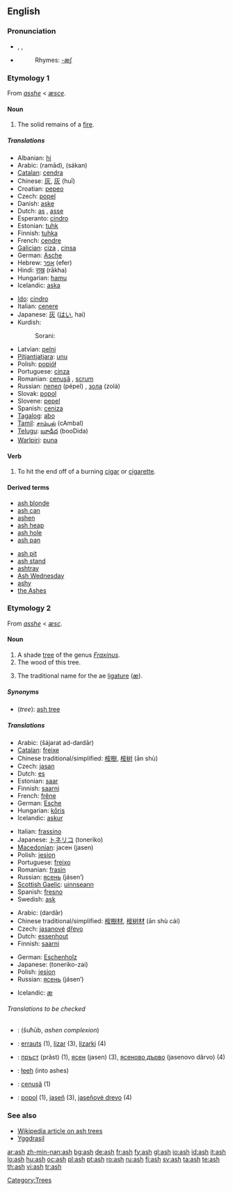 {{see|Ash}}
==English==
{{wikipedia}}

===Pronunciation===
* {{enPR|ăsh}}, {{IPA|/æʃ/}}, {{SAMPA|/{S/}}
* {{audio|en-us-ash.ogg|Audio (US)}}
*: Rhymes: [[Rhymes:English:-æʃ|-æʃ]]

===Etymology 1===
From {{ME.}} ''[[asshe]]'' < {{OE.}} ''[[æsce]]''.

====Noun====
{{en-noun|es}}

# The solid remains of a [[fire]].

=====Translations=====
{{trans-top|solid remains of a fire}}
* Albanian: [[hi]] {{m}}
* Arabic: {{Arab|[[رماد]]}} (ramād), {{Arab|[[سكن]]}} (sákan)
* [[Catalan]]: [[cendra]] {{f}}
* Chinese: [[灰]], [[灰]] (huī)
* Croatian: [[pepeo]] {{m}}
* Czech: [[popel]] {{m}}
* Danish: [[aske]]
* Dutch: [[as#Dutch|as]] {{f}}, [[asse#Dutch|asse]] {{f}}
* Esperanto: [[cindro]]
* Estonian: [[tuhk]]
* Finnish: [[tuhka]]
* French: [[cendre]] {{m}}
* [[Galician]]: [[ciza]] {{f}}, [[cinsa]] {{f}}
* German: [[Asche]] {{f}}
* Hebrew: [[אפר]] (efer) {{m}}
* Hindi: [[राख]] (rākha) {{f}}
* Hungarian: [[hamu]]
* Icelandic: [[aska]] {{f}}
{{trans-mid}}
* [[Ido]]: [[cindro]]
* Italian: [[cenere]] {{f}}
* Japanese: [[灰]] ([[はい]], hai)
* Kurdish:
*: Sorani: {{t|ku|خۆڵه‌مێش|tr=xollemésh|sc=KUchar}}
* Latvian: [[pelni]] {{m|p}}
* [[Pitjantjatjara]]: [[unu]]
* Polish: [[popiół]] {{m}}
* Portuguese: [[cinza]] {{f}}
* Romanian: [[cenuşă]] {{f}}, [[scrum]] {{m}}
* Russian: [[пепел]] (pépel) {{m}}, [[зола]] (zolá) {{f}}
* Slovak: [[popol]] {{m}}
* Slovene: [[pepel]] {{m}}
* Spanish: [[ceniza]] {{f}}
* [[Tagalog]]: [[abo]]
* [[Tamil]]: [[சாம்பல்]] (cAmbal)
* [[Telugu]]: [[బూడిద]] (booDida)
* [[Warlpiri]]: [[puna]]
{{trans-bottom}}

====Verb====
{{en-verb|ash|es}}

# To hit the end off of a burning [[cigar]] or [[cigarette]].

====Derived terms====
{{top2}}
* [[ash blonde]]
* [[ash can]]
* [[ashen]]<!--belongs on the page for "ashen": Polish-popiół-->
* [[ash heap]]
* [[ash hole]]
* [[ash pan]]
{{mid2}}
* [[ash pit]]
* [[ash stand]]
* [[ashtray]]
* [[Ash Wednesday]]
* [[ashy]]
* [[the Ashes]]<!--in cricket-->
{{bottom}}

===Etymology 2===
From {{ME.}} ''[[asshe]]'' < {{OE.}} ''[[æsc]]''.

====Noun====
{{en-noun|es}}

# A shade [[tree]] of the genus ''[[Fraxinus]]''.
# The wood of this tree.
# {{orthography}} The traditional name for the ae [[ligature]] ([[æ]]).

=====Synonyms=====
* (''tree''): [[ash tree]]

=====Translations=====
{{trans-top|tree}}
* Arabic: {{Arab|[[شجرة الدردار]]}} (šájarat ad-dardār) {{f}}
* [[Catalan]]: [[freixe]] {{m}}
* Chinese traditional/simplified: [[桉樹]], [[桉树]] (ān shù)
* Czech: [[jasan]] {{m}}
* Dutch: [[es#Dutch|es]] {{m}}
* Estonian: [[saar#Estonian|saar]]
* Finnish: [[saarni]]
* French: [[frêne]] {{m}}
* German: [[Esche]] {{f}}
* Hungarian: [[kőris]]
* Icelandic: [[askur]] {{m}}
{{trans-mid}}
* Italian: [[frassino]] {{m}}
* Japanese: [[トネリコ]] (toneriko)
* [[Macedonian]]: јасен (jasen)
* Polish: [[jesion]] {{m}}
* Portuguese: [[freixo]] {{m}}
* Romanian: [[frasin]] {{m}}
* Russian: [[ясень]] (jásen’) {{m}}
* [[Scottish Gaelic]]: [[uinnseann]] {{m}}
* Spanish: [[fresno]] {{m}}
* Swedish: [[ask]]
{{trans-bottom}}

{{trans-top|wood}}
* Arabic: {{Arab|[[دردار]]}} (dardār) {{m}}
* Chinese traditional/simplified: [[桉樹材]], [[桉树材]] (ān shù cái)
* Czech: [[jasanový|jasanové]] [[dřevo]] {{n}}
* Dutch: [[essenhout]] {{n}}
* Finnish: [[saarni]]
{{trans-mid}}
* German: [[Eschenholz]] {{n}}
* Japanese: {{Jpan|[[トネリコ材]]}} (toneriko-zai)
* Polish: [[jesion]] {{m}}
* Russian: [[ясень]] (jásen’) {{m}}
{{trans-bottom}}

{{trans-top|ae ligature}}
* Icelandic: [[æ]] {{n}}
{{trans-mid}}
{{trans-bottom}}

======Translations to be checked======
<!--remove this section when all translations have been put into the appropriate table(s)-->
{{checktrans}}

* {{ttbc|Arabic}}: {{Arab|[[شحوب]]}} (šuħūb, ''ashen complexion'')
* {{ttbc|Basque}}: [[errauts]] (1), [[lizar]] (3), [[lizarki]] (4)
* {{ttbc|Bulgarian}}: [[пръст]] (prǎst) {{f}} (1), [[ясен]] (jasen) {{m}} (3), [[ясеново дърво]] (jasenovo dǎrvo) {{n}} (4)
* {{ttbc|Navajo}}: [[łeeh]] (into ashes)
* {{ttbc|Romanian}}: [[cenuşă]] {{f}} (1)
* {{ttbc|Slovak}}: [[popol]] {{m}} (1), [[jaseň]] {{m}} (3), [[jaseňové drevo]] {{n}} (4)

===See also===
* [[w:ash tree|Wikipedia article on ash trees]]
* [[Yggdrasil]]

[[Category:Trees]]

[[ar:ash]]
[[zh-min-nan:ash]]
[[bg:ash]]
[[de:ash]]
[[fr:ash]]
[[fy:ash]]
[[gl:ash]]
[[io:ash]]
[[id:ash]]
[[it:ash]]
[[lo:ash]]
[[hu:ash]]
[[oc:ash]]
[[pl:ash]]
[[pt:ash]]
[[ro:ash]]
[[ru:ash]]
[[fi:ash]]
[[sv:ash]]
[[ta:ash]]
[[te:ash]]
[[th:ash]]
[[vi:ash]]
[[tr:ash]]